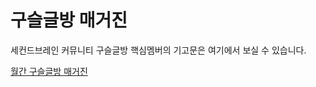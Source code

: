 # 구슬글방 매거진

세컨드브레인 커뮤니티 구슬글방 핵심멤버의 기고문은 여기에서 보실 수 있습니다.

[월간 구슬글방 매거진](https://marblewriters.beehiiv.com/)
